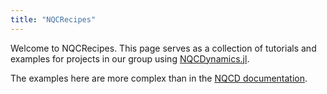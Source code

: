 ```yaml
---
title: "NQCRecipes"
---
```


Welcome to NQCRecipes. This page serves as a collection of tutorials and examples for projects in our group using [NQCDynamics.jl](https://github.com/NQCD/NQCDynamics.jl). 

The examples here are more complex than in the [NQCD documentation](https://nqcd.github.io/NQCDynamics.jl/stable/). 
